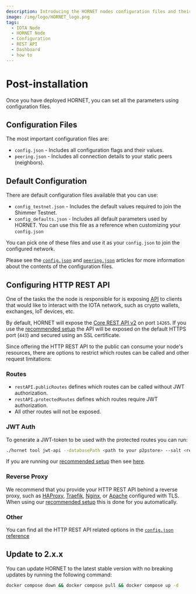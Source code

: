 ```yaml
---
description: Introducing the HORNET nodes configuration files and their settings.
image: /img/logo/HORNET_logo.png
tags:
  - IOTA Node
  - HORNET Node
  - Configuration
  - REST API
  - Dashboard
  - how to
---
```


# Post-installation

Once you have deployed HORNET, you can set all the parameters using configuration files.

## Configuration Files

The most important configuration files are:

- `config.json` - Includes all configuration flags and their values.
- `peering.json` - Includes all connection details to your static peers (neighbors).

## Default Configuration

There are default configuration files available that you can use:

- `config_testnet.json` - Includes the default values required to join the Shimmer Testnet.
- `config_defaults.json` - Includes all default parameters used by HORNET. You can use this file as a reference when customizing your `config.json`

You can pick one of these files and use it as your `config.json` to join the configured network.

Please see the [`config.json`](../references/configuration.md) and [`peering.json`](../references/peering.md) articles for more information about the contents of the configuration files.

## Configuring HTTP REST API

One of the tasks the the node is responsible for is exposing [API](../references/api_reference.md) to clients that would like to interact with the IOTA network, such as crypto wallets, exchanges, IoT devices, etc.

By default, HORNET will expose the [Core REST API v2](../references/api_reference.md) on port `14265`.
If you use the [recommended setup](using_docker.md) the API will be exposed on the default HTTPS port (`443`) and secured using an SSL certificate.

Since offering the HTTP REST API to the public can consume your node's resources, there are options to restrict which routes can be called and other request limitations:

### Routes

- `restAPI.publicRoutes` defines which routes can be called without JWT authorization.
- `restAPI.protectedRoutes` defines which routes require JWT authorization.
- All other routes will not be exposed.

### JWT Auth

To generate a JWT-token to be used with the protected routes you can run:

```sh
./hornet tool jwt-api --databasePath <path to your p2pstore> --salt <restAPI.jwtAuth.salt value from your config.json>
```

If you are running our [recommended setup](using_docker.md) then see [here](using_docker.md#tools).

### Reverse Proxy

We recommend that you provide your HTTP REST API behind a reverse proxy, such as [HAProxy](http://www.haproxy.org/), [Traefik](https://traefik.io/), [Nginx](https://www.nginx.com/), or [Apache](https://www.apache.org/) configured with TLS.
When using our [recommended setup](using_docker.md) this is done for you automatically.

### Other

You can find all the HTTP REST API related options in the [`config.json` reference](../references/configuration.md#restapi)

## Update to 2.x.x

You can update HORNET to the latest stable version with no breaking updates by running the following command:

```sh
docker compose down && docker compose pull && docker compose up -d
```

